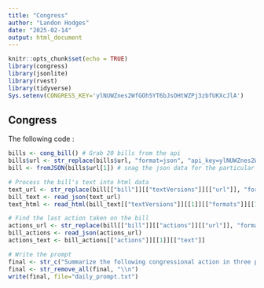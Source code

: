 ```yaml
---
title: "Congress"
author: "Landon Hodges"
date: "2025-02-14"
output: html_document
---
```


```r
knitr::opts_chunk$set(echo = TRUE)
library(congress)
library(jsonlite)
library(rvest)
library(tidyverse)
Sys.setenv(CONGRESS_KEY='ylNUWZnes2WfGOh5YT6bJsOHtWZPj3zbfUKXcJlA')
```

## Congress

The following code :

```r
bills <- cong_bill() # Grab 20 bills from the api
bills$url <- str_replace(bills$url, "format=json", "api_key=ylNUWZnes2WfGOh5YT6bJsOHtWZPj3zbfUKXcJlA")
bill <- fromJSON(bills$url[1]) # snag the json data for the particular bill

# Process the bill's text into html data
text_url <- str_replace(bill[["bill"]][["textVersions"]][["url"]], "format=json", "api_key=ylNUWZnes2WfGOh5YT6bJsOHtWZPj3zbfUKXcJlA")
bill_text <- read_json(text_url)
text_html <- read_html(bill_text[["textVersions"]][[1]][["formats"]][[1]][["url"]])

# Find the last action taken on the bill
actions_url <- str_replace(bill[["bill"]][["actions"]][["url"]], "format=json", "api_key=ylNUWZnes2WfGOh5YT6bJsOHtWZPj3zbfUKXcJlA")
bill_actions <- read_json(actions_url)
actions_text <- bill_actions[["actions"]][[1]][["text"]]

# Write the prompt
final <- str_c("Summarize the following congressional action in three paragraphs, focusing on the most notable news for a citizen of the United States: ", actions_text, "concerning the following act: ",  html_text(text_html))
final <- str_remove_all(final, "\\n")
write(final, file="daily_prompt.txt")
```

